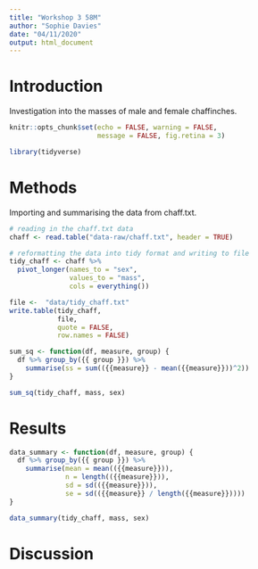 ```yaml
---
title: "Workshop 3 58M"
author: "Sophie Davies"
date: "04/11/2020"
output: html_document
---
```


# Introduction

Investigation into the masses of male and female chaffinches.

```r
knitr::opts_chunk$set(echo = FALSE, warning = FALSE,
                      message = FALSE, fig.retina = 3)
```

```r
library(tidyverse)
```

# Methods

Importing and summarising the data from chaff.txt. 

```r
# reading in the chaff.txt data
chaff <- read.table("data-raw/chaff.txt", header = TRUE)
```

```r
# reformatting the data into tidy format and writing to file
tidy_chaff <- chaff %>%
  pivot_longer(names_to = "sex", 
               values_to = "mass",
               cols = everything())

file <-  "data/tidy_chaff.txt"
write.table(tidy_chaff, 
            file, 
            quote = FALSE,
            row.names = FALSE)
```

```r

sum_sq <- function(df, measure, group) {
  df %>% group_by({{ group }}) %>% 
    summarise(ss = sum(({{measure}} - mean({{measure}}))^2))
}

sum_sq(tidy_chaff, mass, sex)

```
# Results

```r

data_summary <- function(df, measure, group) {
  df %>% group_by({{ group }}) %>%
    summarise(mean = mean(({{measure}})),
              n = length(({{measure}})),
              sd = sd(({{measure}})),
              se = sd(({{measure}} / length({{measure}}))))
}

data_summary(tidy_chaff, mass, sex)
```
# Discussion


